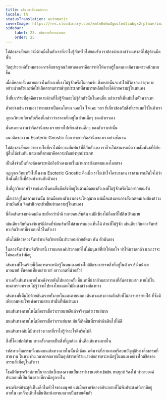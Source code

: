 ```yaml
---
title: เส้นทางที่ยากลำบาก
locale: th
statusTranslation: automatic
coverImage: https://res.cloudinary.com/xmfm6mhw3gwctndtcubgx2rptnae/image/upload/v1741354419/small_cover_la_gran_rebelion_28716e29d2.webp
sidebar:
    label: 25. เส้นทางที่ยากลำบาก
    order: 25
---
```

ไม่ต้องสงสัยเลยว่ามีด้านมืดในตัวเราที่เราไม่รู้จักหรือไม่ยอมรับ เราต้องนำแสงสว่างแห่งสติไปสู่ด้านมืดนั้น

วัตถุประสงค์ทั้งหมดของการศึกษาญาณวิทยาของเราคือการทำให้ความรู้ในตนเองมีความตระหนักมากขึ้น

เมื่อมีหลายสิ่งหลายอย่างในตัวเองที่เราไม่รู้จักหรือไม่ยอมรับ สิ่งเหล่านั้นจะทำให้ชีวิตของเรายุ่งยากอย่างน่ากลัวและก่อให้เกิดสถานการณ์ทุกประเภทที่สามารถหลีกเลี่ยงได้ด้วยความรู้ในตนเอง

สิ่งที่เลวร้ายที่สุดคือเราฉายด้านที่ไม่รู้จักและไม่รู้สึกตัวนั้นในคนอื่น แล้วเราก็เห็นมันในตัวพวกเขา

ตัวอย่างเช่น เรามองว่าพวกเขาเป็นคนโกหก นอกใจ ใจแคบ ฯลฯ ที่เกี่ยวข้องกับสิ่งที่เราแบกไว้ในตัวเรา

ญาณวิทยาเกี่ยวกับเรื่องนี้กล่าวว่าเราอาศัยอยู่ในส่วนเล็กๆ ของตัวเราเอง

นั่นหมายความว่าจิตสำนึกของเราขยายไปเพียงส่วนเล็กๆ ของตัวเราเท่านั้น

แนวคิดของงาน Esoteric Gnostic คือการขยายจิตสำนึกของเราอย่างชัดเจน

ไม่ต้องสงสัยเลยว่าตราบใดที่เราไม่มีความสัมพันธ์ที่ดีกับตัวเอง เราก็จะไม่สามารถมีความสัมพันธ์ที่ดีกับผู้อื่นได้เช่นกัน และผลที่ตามมาคือความขัดแย้งทุกประเภท

เป็นสิ่งจำเป็นที่จะต้องตระหนักถึงตัวเองมากขึ้นผ่านการสังเกตตนเองโดยตรง

กฎญาณวิทยาทั่วไปในงาน Esoteric Gnostic คือเมื่อเราไม่เข้าใจใครบางคน เราสามารถมั่นใจได้ว่าสิ่งนั้นคือสิ่งที่ต้องทำงานกับตัวเอง

สิ่งที่ถูกวิพากษ์วิจารณ์มากในคนอื่นคือสิ่งที่อยู่ในด้านมืดของตัวเองที่ไม่รู้จักหรือไม่อยากยอมรับ

เมื่อเราอยู่ในสภาพเช่นนั้น ด้านมืดของตัวเราเองจะใหญ่มาก แต่เมื่อแสงแห่งการสังเกตตนเองส่องสว่างด้านมืดนั้น จิตสำนึกจะเพิ่มขึ้นผ่านความรู้ในตนเอง

นี่คือเส้นทางแห่งคมมีด ขมยิ่งกว่าน้ำดี หลายคนเริ่มต้น แต่มีเพียงไม่กี่คนที่ไปถึงเป้าหมาย

เช่นเดียวกับที่ดวงจันทร์มีด้านที่ซ่อนเร้นที่ไม่สามารถมองเห็นได้ ด้านที่ไม่รู้จัก เช่นเดียวกับดวงจันทร์ทางจิตวิทยาที่เราแบกไว้ในตัวเรา

เห็นได้ชัดว่าดวงจันทร์ทางจิตวิทยานั้นประกอบด้วยอัตตา ฉัน ตัวฉันเอง

ในดวงจันทร์ทางจิตวิทยานี้ เราแบกองค์ประกอบที่ไม่ใช่มนุษย์ที่ทำให้ตกใจ ทำให้หวาดกลัว และเราจะไม่ยอมรับว่ามีอยู่

เส้นทางที่โหดร้ายนี้คือการตระหนักรู้ในตนเองอย่างใกล้ชิดของสรรพสิ่งที่อยู่ในตัวเรา! มีหน้าผามากมาย! ขั้นตอนที่ยากลำบาก! เขาวงกตที่น่ากลัว!

บางครั้งเส้นทางภายในหลังจากหันไปหลายครั้ง ขึ้นเขาที่น่ากลัวและการลงที่อันตรายมาก หายไปในทะเลทรายทราย ไม่รู้ว่าจะไปทางไหนและไม่มีแสงสว่างส่องทาง

เส้นทางที่เต็มไปด้วยอันตรายทั้งภายในและภายนอก เส้นทางแห่งความลึกลับที่ไม่อาจบรรยายได้ ที่ซึ่งมีเพียงลมหายใจแห่งความตายเท่านั้นที่พัดผ่านมา

บนเส้นทางภายในนี้เมื่อเราเชื่อว่าเราสบายดีแล้วจริงๆแล้วเราแย่มาก

บนเส้นทางภายในนี้เมื่อเราเชื่อว่าเราแย่มาก มันก็เกิดขึ้นที่เรากำลังเดินไปได้ดี

บนเส้นทางลับนี้มีบางช่วงเวลาที่เราไม่รู้ว่าอะไรดีหรือไม่ดี

สิ่งที่โดยปกติห้าม บางครั้งกลายเป็นสิ่งที่ถูกต้อง นั่นคือเส้นทางภายใน

รหัสทางศีลธรรมทั้งหมดบนเส้นทางภายในนั้นซ้ำซ้อน คติพจน์ที่สวยงามหรือบทบัญญัติทางศีลธรรมที่สวยงาม ในบางช่วงเวลาอาจกลายเป็นอุปสรรคที่ร้ายแรงต่อการตระหนักรู้ในตนเองอย่างใกล้ชิดของสรรพสิ่งที่อยู่ในตัวเรา

โชคดีที่พระคริสต์ภายในจากก้นบึ้งของความเป็นเราทำงานอย่างเข้มข้น ทนทุกข์ ร้องไห้ ทำลายองค์ประกอบที่เป็นอันตรายที่เรามีอยู่ภายใน

พระคริสต์ประสูติเป็นเด็กในหัวใจของมนุษย์ แต่เมื่อเขาขจัดองค์ประกอบที่ไม่พึงประสงค์ที่เรามีอยู่ภายใน เขาก็จะเติบโตขึ้นทีละน้อยจนกลายเป็นชายเต็มตัว

